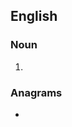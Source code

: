 ==English==

===Noun===
{{head|en|noun form}}

# {{plural of|line of credit|lang=en}}

===Anagrams===
* {{anagrams|en|a=cdeefiilnorst|self-direction|selfdirection}}
